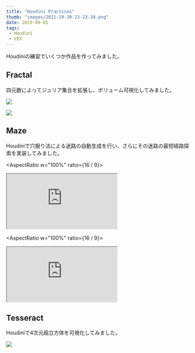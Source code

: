 ```yaml
---
title: "Houdini Practices"
thumb: "images/2021-10-30-23-23-34.png"
date: 2019-09-01
tags:
 - Houdini
 - VEX
---
```



Houdiniの練習でいくつか作品を作ってみました。

## Fractal

四元数によってジュリア集合を拡張し、ボリューム可視化してみました。

![](images/2021-10-30-23-23-16.png)

![](images/2021-10-30-23-23-34.png)

## Maze

Houdiniで穴掘り法による迷路の自動生成を行い、さらにその迷路の最短経路探索を実装してみました。

<AspectRatio w="100%" ratio={16 / 9}>
  <iframe
    title=""
    src="https://www.youtube.com/embed/u9zstsFlBdw"
    allowFullScreen
  ></iframe>
</AspectRatio>

<AspectRatio w="100%" ratio={16 / 9}>
  <iframe
    title=""
    src="https://www.youtube.com/embed/FZBWvUZFv0s"
    allowFullScreen
  ></iframe>
</AspectRatio>

## Tesseract

Houdiniで4次元超立方体を可視化してみました。

![](https://raw.githubusercontent.com/yknishidate/storage/master/Tesseract.webp)
